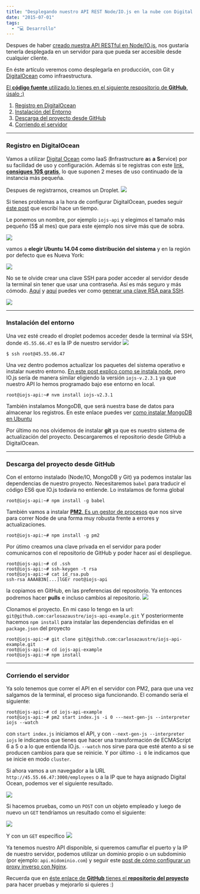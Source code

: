 ```yaml
---
title: "Desplegando nuestro API REST Node/IO.js en la nube con Digital Ocean"
date: "2015-07-01"
tags:
  - "💻 Desarrollo"
---
```


Despues de haber [creado nuestra API RESTful en Node/IO.js](/construyendo-un-api-rest-con-io-js-y-ecmascript-6/), nos gustaría tenerla desplegada en un servidor para que pueda ser accesible desde cualquier cliente.

En éste artículo veremos como desplegarla en producción, con Git y [DigitalOcean](https://www.digitalocean.com/?refcode=f716de9860aa) como infraestructura.

[El **código fuente** utilizado lo tienes en el siguiente respositorio de **GitHub**, úsalo :)](http://github.com/carlosazaustre/iojs-api-example)

1. [Registro en DigitalOcean](#registroendigitalocean)
2. [Instalación del Entorno](#instalacindelentorno)
3. [Descarga del proyecto desde GitHub](#descargadelproyectodesdegithub)
4. [Corriendo el servidor](#corriendoelservidor)

---

### Registro en DigitalOcean

Vamos a utilizar [Digital Ocean](https://www.digitalocean.com/?refcode=f716de9860aa) como IaaS (**I**nfrastructure **a**s **a** **S**ervice) por su facilidad de uso y configuración. Además si te registras con este [link, **consigues 10$ gratis**](https://www.digitalocean.com/?refcode=f716de9860aa), lo que suponen 2 meses de uso continuado de la instancia más pequeña.

Despues de registrarnos, creamos un Droplet.
![](/images/desplegando-nuestro-api-rest-en-la-nube-con-digital-ocean/Screen-Shot-2015-06-27-at-23-13-18.png)

Si tienes problemas a la hora de configurar DigitalOcean, puedes seguir [éste post](/como-configurar-tu-servidor-cloud-en-digitalocean/) que escribí hace un tiempo.

Le ponemos un nombre, por ejemplo `iojs-api` y elegimos el tamaño más pequeño (5$ al mes) que para este ejemplo nos sirve más que de sobra.

![](/images/desplegando-nuestro-api-rest-en-la-nube-con-digital-ocean/Screen-Shot-2015-06-27-at-23-38-03.png)

vamos a **elegir Ubuntu 14.04 como distribución del sistema** y en la región por defecto que es Nueva York:

![](/images/desplegando-nuestro-api-rest-en-la-nube-con-digital-ocean/Screen-Shot-2015-06-27-at-23-52-27.png)

No se te olvide crear una clave SSH para poder acceder al servidor desde la terminal sin tener que usar una contraseña. Así es más seguro y más cómodo. [Aquí](https://help.github.com/articles/generating-ssh-keys/) y [aquí](https://www.digitalocean.com/community/tutorials/how-to-set-up-ssh-keys--2) puedes ver como [generar una clave RSA para SSH](https://help.github.com/articles/generating-ssh-keys/).

![](/images/desplegando-nuestro-api-rest-en-la-nube-con-digital-ocean/Screen-Shot-2015-06-27-at-23-52-49.png)

---

### Instalación del entorno

Una vez esté creado el droplet podemos acceder desde la terminal vía SSH, donde `45.55.66.47` es la IP de nuestro servidor
![](/images/desplegando-nuestro-api-rest-en-la-nube-con-digital-ocean/Screen-Shot-2015-06-28-at-00-17-42.png)

```shell
$ ssh root@45.55.66.47
```

Una vez dentro podemos actualizar los paquetes del sistema operativo e instalar nuestro entorno. [En este post explico como se instala node](/como-instalar-node-js-en-ubuntu/), pero IO.js sería de manera similar eligiendo la versión `iojs-v.2.3.1` ya que nuestro API lo hemos programado bajo ese entorno en local.

```shell
root@iojs-api:~# nvm install iojs-v2.3.1
```

También instalamos MongoDB, que será nuestra base de datos para almacenar los registros. En este enlace puedes ver [como instalar MongoDB en Ubuntu](http://docs.mongodb.org/manual/tutorial/install-mongodb-on-ubuntu/)

Por último no nos olvidemos de instalar **git** ya que es nuestro sistema de actualización del proyecto. Descargaremos el repositorio desde GitHub a DigitalOcean.

---

### Descarga del proyecto desde GitHub

Con el entorno instalado (Node/IO, MongoDB y Git) ya podemos instalar las dependencias de nuestro proyecto. Necesitaremos `babel` para traducir el código ES6 que IO.js todavía no entiende. Lo instalamos de forma global

```shell
root@iojs-api:~# npm install -g babel
```

También vamos a instalar [**PM2**. Es un gestor de procesos](https://github.com/Unitech/PM2) que nos sirve para correr Node de una forma muy robusta frente a errores y actualizaciones.

```shell
root@iojs-api:~# npm install -g pm2
```

Por útimo creamos una clave privada en el servidor para poder comunicarnos con el repositorio de GitHub y poder hacer así el despliegue.

```shell
root@iojs-api:~# cd .ssh
root@iojs-api:~# ssh-keygen -t rsa
root@iojs-api:~# cat id_rsa.pub
ssh-rsa AAAAB3N[...]lGEr root@iojs-api
```

la copiamos en GitHub, en las preferencias del repositorio. Ya entonces podremos hacer **pulls** e incluso cambios al repositorio.
![](https://carlosazaustre.es/blog/content/images/2015/06/Screen-Shot-2015-06-28-at-11-31-32.png)

Clonamos el proyecto. En mi caso lo tengo en la url: `git@github.com:carlosazaustre/iojs-api-example.git`
Y posteriormente hacemos `npm install` para instalar las dependencias definidas en el `package.json` del proyecto

```shell
root@iojs-api:~# git clone git@github.com:carlosazaustre/iojs-api-example.git
root@iojs-api:~# cd iojs-api-example
root@iojs-api:~# npm install
```

---

### Corriendo el servidor

Ya solo tenemos que correr el API en el servidor con PM2, para que una vez salgamos de la terminal, el proceso siga funcionando. El comando sería el siguiente:

```shell
root@iojs-api:~# cd iojs-api-example
root@iojs-api:~# pm2 start index.js -i 0 ---next-gen-js --interpreter iojs --watch
```

con `start index.js` iniciamos el API, y con `--next-gen-js --interpreter iojs` le indicamos que tienes que hacer una transformación de ECMAScript 6 a 5 o a lo que entienda IO.js. `--watch` nos sirve para que esté atento a si se producen cambios para que se reinicie. Y por último `-i 0` le indicamos que se inicie en modo `cluster`.

Si ahora vamos a un navegador a la URL `http://45.55.66.47:3000/employees` o a la IP que te haya asignado Digital Ocean, podemos ver el siguiente resultado.

![](/images/desplegando-nuestro-api-rest-en-la-nube-con-digital-ocean/Screen-Shot-2015-06-28-at-11-38-44.png)

Si hacemos pruebas, como un `POST` con un objeto empleado y luego de nuevo un `GET` tendríamos un resultado como el siguiente:

![](/images/desplegando-nuestro-api-rest-en-la-nube-con-digital-ocean/Screen-Shot-2015-06-28-at-12-03-58.png)

Y con un `GET` específico
![](/images/desplegando-nuestro-api-rest-en-la-nube-con-digital-ocean/Screen-Shot-2015-06-28-at-12-04-14.png)

Ya tenemos nuestro API disponible, si queremos camuflar el puerto y la IP de nuestro servidor, podemos utilizar un dominio propio o un subdominio (por ejemplo: `api.midominio.com`) y seguir este [post de cómo configurar un proxy inverso con Nginx](/como-servir-tu-api-rest-en-node-js-a-traves-de-nginx/).

Recuerda que en [éste enlace de **GitHub** tienes el **repositorio del proyecto**](http://github.com/carlosazaustre/iojs-api-example) para hacer pruebas y mejorarlo si quieres :)
